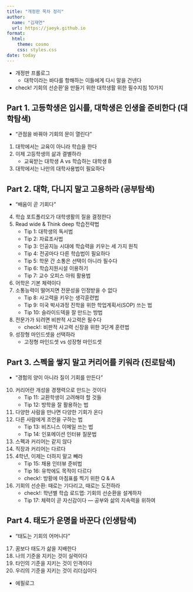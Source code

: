 ```yaml
---
title: "개정판 목차 정리"
author: 
  name: "김재연"
  url: https://jaeyk.github.io
format:
  html:
    theme: cosmo
    css: styles.css
date: today
---
```


- 개정판 프롤로그  
  - 대학이라는 바다를 항해하는 이들에게 다시 말을 건넨다  
  
- check! 기회의 선순환’을 만들기 위한 대학생활 위한 필수지침 10가지  

## Part 1. 고등학생은 입시를, 대학생은 인생을 준비한다 (대학탐색)
- “관점을 바꿔야 기회의 문이 열린다”
1. 대학에서는 교육이 아니라 학습을 한다  
2. 이제 고등학생의 삶과 결별하라  
   - 교육받는 대학생 A vs 학습하는 대학생 B  
3. 대학에서는 나만의 대학사용법이 필요하다  

## Part 2. 대학, 다니지 말고 고용하라 (공부탐색)
- “배움이 곧 기회다”
4. 학습 포트폴리오가 대학생활의 질을 결정한다  
5. Read wide & Think deep 학습전략법  
   - Tip 1: 대학생의 독서법  
   - Tip 2: 자료조사법  
   - Tip 3: 인공지능 시대에 학습력을 키우는 세 가지 원칙  
   - Tip 4: 전공마다 다른 학습법이 필요하다  
   - Tip 5: 학문 간 소통은 선택이 아니라 필수다  
   - Tip 6: 학습지원시설 이용하기  
   - Tip 7: 교수 오피스 아워 활용법  
6. 어학은 기본 체력이다  
7. 소통능력이 떨어지면 전문성을 인정받을 수 없다  
   - Tip 8: 사고력을 키우는 생각훈련법  
   - Tip 9: 미국 박사과정 진학을 위한 학업계획서(SOP) 쓰는 법  
   - Tip 10: 슬라이드덱을 잘 만드는 방법  
8. 전문가가 되려면 비판적 사고력은 필수다  
   - check!: 비판적 사고력 신장을 위한 3단계 훈련법  
9. 성장형 마인드셋을 선택하라  
   - 고정형 마인드셋 vs 성장형 마인드셋  

## Part 3. 스펙을 쌓지 말고 커리어를 키워라 (진로탐색)
- “경험의 양이 아니라 질이 기회를 만든다”
10. 커리어란 개성을 경쟁력으로 만드는 것이다  
    - Tip 11: 교환학생이 고려해야 할 것들  
    - Tip 12: 방학을 잘 활용하는 법  
11. 다양한 사람을 만나면 다양한 기회가 온다  
12. 다른 사람에게 조언을 구하는 법  
    - Tip 13: 비즈니스 이메일 쓰는 법  
    - Tip 14: 인포메이션 인터뷰 질문법  
13. 스펙과 커리어는 같지 않다  
14. 직장과 커리어는 다르다  
15. 4학년, 이제는 더하지 말고 빼라  
    - Tip 15: 채용 인터뷰 준비법  
    - Tip 16: 유학에도 목적이 다르다  
    - check!: 방황에 마침표를 찍기 위한 Q & A  
16. 기회의 선순환: 때로는 기다리고, 때로는 도전하라  
    - check!: 학년별 학습 로드맵: 기회의 선순환을 설계하자  
    - Tip 17: 체력이 곧 자신감이다 — 공부와 삶의 지속력을 위하여  

## Part 4. 태도가 운명을 바꾼다 (인생탐색)
- “태도는 기회의 어머니다”
17. 꿈보다 태도가 삶을 지배한다  
18. 나의 기준을 지키는 것이 실력이다  
19. 타인의 기준을 지키는 것이 인격이다  
20. 우리의 기준을 지키는 것이 리더십이다  

- 에필로그
